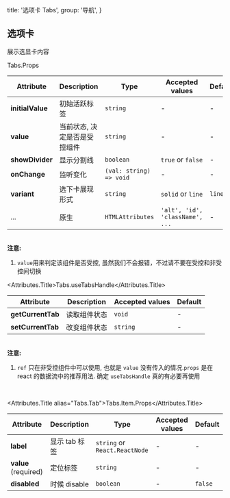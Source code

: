 

  title: '选项卡 Tabs',
  group: '导航',
}

## 选项卡

展示选显卡内容

<Default />
<Solid />
<Devider />
<Dynamic />
<Controlled />
<Imperative />

<Attributes edit="/pages/zh-cn/components/tabs.mdx">
<Attributes.Title>Tabs.Props</Attributes.Title>

| Attribute        | Description                  | Type                    | Accepted values                 | Default |
| ---------------- | ---------------------------- | ----------------------- | ------------------------------- | ------- |
| **initialValue** | 初始活跃标签                 | `string`                | -                               | -       |
| **value**        | 当前状态, 决定是否是受控组件 | `string`                | -                               | -       |
| **showDivider**  | 显示分割线                   | `boolean`               | `true` or `false`               | -       |
| **onChange**     | 监听变化                     | `(val: string) => void` | -                               | -       |
| **variant**      | 选下卡展现形式               | `string`                | `solid` or `line`               | `line`  |
| ...              | 原生                         | `HTMLAttributes`        | `'alt', 'id', 'className', ...` | -       |

<br />
<strong>注意:</strong>
<br />

1. `value`用来判定该组件是否受控, 虽然我们不会报错，不过请不要在受控和非受控间切换

<Attributes.Title>Tabs.useTabsHandle</Attributes.Title>

| Attribute         | Description  | Accepted values | Default |
| ----------------- | ------------ | --------------- | ------- |
| **getCurrentTab** | 读取组件状态 | `void`          | -       |
| **setCurrentTab** | 改变组件状态 | `string`        | -       |

<br />
<strong>注意:</strong>

1. `ref` 只在非受控组件中可以使用, 也就是 `value` 没有传入的情况.`props` 是在 react 的数据流中的推荐用法.
   确定 `useTabsHandle` 真的有必要再使用

<br />

<Attributes.Title alias="Tabs.Tab">Tabs.Item.Props</Attributes.Title>

| Attribute            | Description   | Type                          | Accepted values | Default |
| -------------------- | ------------- | ----------------------------- | --------------- | ------- |
| **label**            | 显示 tab 标签 | `string` or `React.ReactNode` | -               | -       |
| **value** (required) | 定位标签      | `string`                      | -               | -       |
| **disabled**         | 时候 disable  | `boolean`                     | -               | `false` |

</Attributes>

